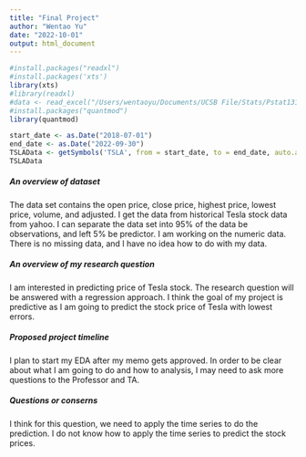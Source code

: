 ```yaml
---
title: "Final Project"
author: "Wentao Yu"
date: "2022-10-01"
output: html_document
---
```


```r
#install.packages("readxl")
#install.packages('xts')
library(xts)
#library(readxl)
#data <- read_excel("/Users/wentaoyu/Documents/UCSB File/Stats/Pstat131/Pstat131/TSLA.xlsx")
#install.packages("quantmod")
library(quantmod)
```
```r
start_date <- as.Date("2018-07-01")
end_date <- as.Date("2022-09-30")
TSLAData <- getSymbols('TSLA', from = start_date, to = end_date, auto.assign = F)
TSLAData
```
##### An overview of dataset
The data set contains the open price, close price, highest price, lowest price, volume, and adjusted. 
I get the data from historical Tesla stock data from yahoo. 
I can separate the data set into 95% of the data be observations, and left 5% be predictor.
I am working on the numeric data. 
There is no missing data, and I have no idea how to do with my data. 

##### An overview of my research question
I am interested in predicting price of Tesla stock. 
The research question will be answered with a regression approach.
I think the goal of my project is predictive as I am going to predict the stock price of Tesla with lowest errors. 

##### Proposed project timeline
I plan to start my EDA after my memo gets approved. In order to be clear about what I am going to do and how to analysis, I may need to ask more questions to the Professor and TA. 

##### Questions or conserns
I think for this question, we need to apply the time series to do the prediction. I do not know how to apply the time series to predict the stock prices. 
